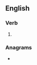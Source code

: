 ==English==

===Verb===
{{head|en|verb form}}

# {{en-past of|canter}}

===Anagrams===
* {{anagrams|en|a=acdeenrt|crenated|decanter|nectared|recanted}}